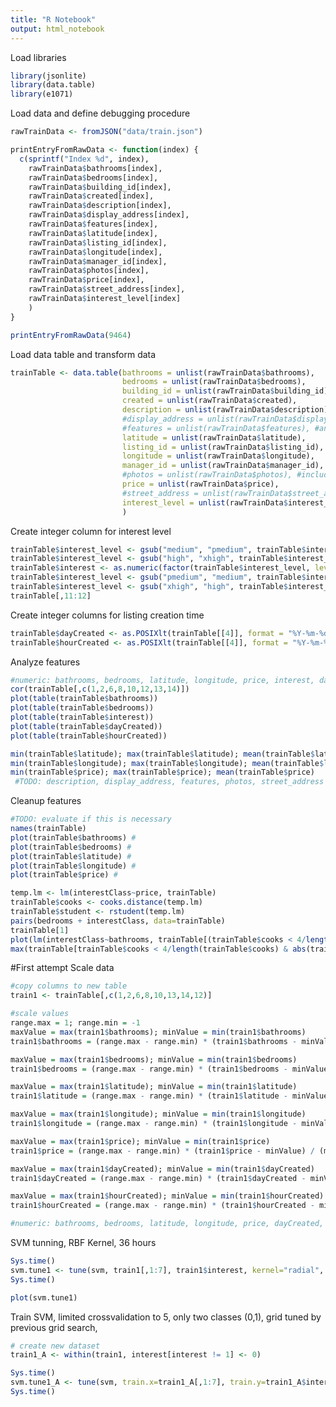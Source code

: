 ```yaml
---
title: "R Notebook"
output: html_notebook
---
```


Load libraries
```r
library(jsonlite)
library(data.table)
library(e1071)
```

Load data and define debugging procedure
```r
rawTrainData <- fromJSON("data/train.json")

printEntryFromRawData <- function(index) {
  c(sprintf("Index %d", index),
    rawTrainData$bathrooms[index],
    rawTrainData$bedrooms[index],
    rawTrainData$building_id[index],
    rawTrainData$created[index],
    rawTrainData$description[index],
    rawTrainData$display_address[index],
    rawTrainData$features[index],
    rawTrainData$latitude[index],
    rawTrainData$listing_id[index],
    rawTrainData$longitude[index],
    rawTrainData$manager_id[index],
    rawTrainData$photos[index],
    rawTrainData$price[index],
    rawTrainData$street_address[index],
    rawTrainData$interest_level[index]
    )
}

printEntryFromRawData(9464)

```

Load data table and transform data
```r
trainTable <- data.table(bathrooms = unlist(rawTrainData$bathrooms),
                         bedrooms = unlist(rawTrainData$bedrooms),
                         building_id = unlist(rawTrainData$building_id),
                         created = unlist(rawTrainData$created),
                         description = unlist(rawTrainData$description), #cleanup, word analysis
                         #display_address = unlist(rawTrainData$display_address), #needs to be cleaned and word analysis performed
                         #features = unlist(rawTrainData$features), #analyze important features, count
                         latitude = unlist(rawTrainData$latitude),
                         listing_id = unlist(rawTrainData$listing_id),
                         longitude = unlist(rawTrainData$longitude),
                         manager_id = unlist(rawTrainData$manager_id),
                         #photos = unlist(rawTrainData$photos), #include count for now, maybe size, resolution, lighting analysis in the future
                         price = unlist(rawTrainData$price),
                         #street_address = unlist(rawTrainData$street_address), #find difference with display address, needs to be cleaned and word analysis performed
                         interest_level = unlist(rawTrainData$interest_level)
                         )
```

Create integer column for interest level
```r
trainTable$interest_level <- gsub("medium", "pmedium", trainTable$interest_level)
trainTable$interest_level <- gsub("high", "xhigh", trainTable$interest_level)
trainTable$interest <- as.numeric(factor(trainTable$interest_level, levels = sort(unique(trainTable$interest_level))))
trainTable$interest_level <- gsub("pmedium", "medium", trainTable$interest_level)
trainTable$interest_level <- gsub("xhigh", "high", trainTable$interest_level)
trainTable[,11:12]
```

Create integer columns for listing creation time
```r
trainTable$dayCreated <- as.POSIXlt(trainTable[[4]], format = "%Y-%m-%d %H:%M:%S")$mday
trainTable$hourCreated <- as.POSIXlt(trainTable[[4]], format = "%Y-%m-%d %H:%M:%S")$hour
```

Analyze features
```r
#numeric: bathrooms, bedrooms, latitude, longitude, price, interest, dayCreated, hourCreated
cor(trainTable[,c(1,2,6,8,10,12,13,14)])
plot(table(trainTable$bathrooms))
plot(table(trainTable$bedrooms))
plot(table(trainTable$interest))
plot(table(trainTable$dayCreated))
plot(table(trainTable$hourCreated))

min(trainTable$latitude); max(trainTable$latitude); mean(trainTable$latitude)
min(trainTable$longitude); max(trainTable$longitude); mean(trainTable$longitude)
min(trainTable$price); max(trainTable$price); mean(trainTable$price)
 #TODO: description, display_address, features, photos, street_address
```

Cleanup features
```r
#TODO: evaluate if this is necessary
names(trainTable)
plot(trainTable$bathrooms) #
plot(trainTable$bedrooms) #
plot(trainTable$latitude) #
plot(trainTable$longitude) #
plot(trainTable$price) #

temp.lm <- lm(interestClass~price, trainTable)
trainTable$cooks <- cooks.distance(temp.lm)
trainTable$student <- rstudent(temp.lm)
pairs(bedrooms + interestClass, data=trainTable)
trainTable[1]
plot(lm(interestClass~bathrooms, trainTable[(trainTable$cooks < 4/length(trainTable$cooks) & abs(trainTable$student) < 3)]))
max(trainTable[trainTable$cooks < 4/length(trainTable$cooks) & abs(trainTable$student) < 10]$bathrooms)
```


#First attempt
Scale data
```r
#copy columns to new table
train1 <- trainTable[,c(1,2,6,8,10,13,14,12)]

#scale values
range.max = 1; range.min = -1
maxValue = max(train1$bathrooms); minValue = min(train1$bathrooms)
train1$bathrooms = (range.max - range.min) * (train1$bathrooms - minValue) / (maxValue - minValue) + range.min

maxValue = max(train1$bedrooms); minValue = min(train1$bedrooms)
train1$bedrooms = (range.max - range.min) * (train1$bedrooms - minValue) / (maxValue - minValue) + range.min

maxValue = max(train1$latitude); minValue = min(train1$latitude)
train1$latitude = (range.max - range.min) * (train1$latitude - minValue) / (maxValue - minValue) + range.min

maxValue = max(train1$longitude); minValue = min(train1$longitude)
train1$longitude = (range.max - range.min) * (train1$longitude - minValue) / (maxValue - minValue) + range.min

maxValue = max(train1$price); minValue = min(train1$price)
train1$price = (range.max - range.min) * (train1$price - minValue) / (maxValue - minValue) + range.min

maxValue = max(train1$dayCreated); minValue = min(train1$dayCreated)
train1$dayCreated = (range.max - range.min) * (train1$dayCreated - minValue) / (maxValue - minValue) + range.min

maxValue = max(train1$hourCreated); minValue = min(train1$hourCreated)
train1$hourCreated = (range.max - range.min) * (train1$hourCreated - minValue) / (maxValue - minValue) + range.min

#numeric: bathrooms, bedrooms, latitude, longitude, price, dayCreated, hourCreated, interest
```

SVM tunning, RBF Kernel, 36 hours
```r
Sys.time()
svm.tune1 <- tune(svm, train1[,1:7], train1$interest, kernel="radial", ranges=list(cost=2^c(-5,-1,1,5), gamma=2^c(-4,-6,-8)))
Sys.time()

plot(svm.tune1)
```

Train SVM, limited crossvalidation to 5, only two classes (0,1), grid tuned by previous grid search, 
```r
# create new dataset
train1_A <- within(train1, interest[interest != 1] <- 0)

Sys.time()
svm.tune1_A <- tune(svm, train.x=train1_A[,1:7], train.y=train1_A$interest, kernel="radial", ranges=list(cost=2^c(5,7,9,11), gamma=2^c(-4,-1,2)), tunecontrol = tune.control(cross=5))
Sys.time()
```

